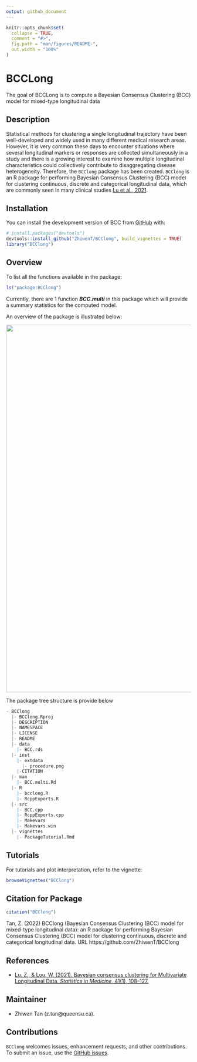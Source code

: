 ```yaml
---
output: github_document
---
```


<!-- README.md is generated from README.Rmd. Please edit that file -->

```r
knitr::opts_chunk$set(
  collapse = TRUE,
  comment = "#>",
  fig.path = "man/figures/README-",
  out.width = "100%"
)
```

# BCCLong

<!-- badges: start -->
<!-- badges: end -->

The goal of BCCLong is to compute a Bayesian Consensus Clustering (BCC) model 
for mixed-type longitudinal data

## Description

Statistical methods for clustering a single longitudinal trajectory have been well-developed and widely used in many different medical research areas. However, it is very common these days to encounter situations where several longitudinal markers or responses are collected simultaneously in a study and there is a growing interest to examine how multiple longitudinal characteristics could collectively contribute to disaggregating disease heterogeneity. Therefore, the `BCClong` package has been created.
`BCClong` is an R package for performing Bayesian Consensus Clustering (BCC) model for clustering continuous, discrete and categorical longitudinal data, which are commonly seen in many clinical studies [Lu et al., 2021](https://doi.org/10.1002/sim.9225). 

## Installation

You can install the development version of BCC from [GitHub](https://github.com/) with:

``` r
# install.packages("devtools")
devtools::install_github("ZhiwenT/BCClong", build_vignettes = TRUE)
library("BCClong")
```

## Overview

To list all the functions available in the package:

```r
ls("package:BCClong")
```

Currently, there are 1 function __*BCC.multi*__ in this package which will provide a summary statistics for the computed model.

An overview of the package is illustrated below:

<div style="text-align:center"><img src="./inst/extdata/procedure.png" width="1000"/>
<div style="text-align:left">

The package tree structure is provide below

```r
- BCClong
  |- BCClong.Rproj
  |- DESCRIPTION
  |- NAMESPACE
  |- LICENSE
  |- README
  |- data
    |- BCC.rds
  |- inst
    |- extdata
      |- procedure.png
    |-CITATION
  |- man
    |- BCC.multi.Rd
  |- R
    |- bcclong.R
    |- RcppExports.R
  |- src
    |- BCC.cpp
    |- RcppExports.cpp
    |- Makevars
    |- Makevars.win
  |- vignettes
    |- PackageTutorial.Rmd
```
## Tutorials

For tutorials and plot interpretation, refer to the vignette:

``` r
browseVignettes("BCClong")
```
## Citation for Package
```r
citation("BCClong")
```
Tan, Z. (2022) BCClong (Bayesian Consensus Clustering (BCC) model for mixed-type longitudinal data): an R package for performing Bayesian Consensus Clustering (BCC) model for clustering continuous, discrete and categorical longitudinal data. URL https://github.com/ZhiwenT/BCClong
              
## References

* [Lu, Z., &amp; Lou, W. (2021). Bayesian consensus clustering for Multivariate Longitudinal Data. *Statistics in Medicine*, 41(1), 108–127.](https://doi.org/10.1002/sim.9225) 

## Maintainer

* Zhiwen Tan (z.tan@queensu.ca). 

## Contributions

`BCClong` welcomes issues, enhancement requests, and other contributions. To submit an issue, use the [GitHub issues](https://github.com/ZhiwenT/BCClong/issues).


